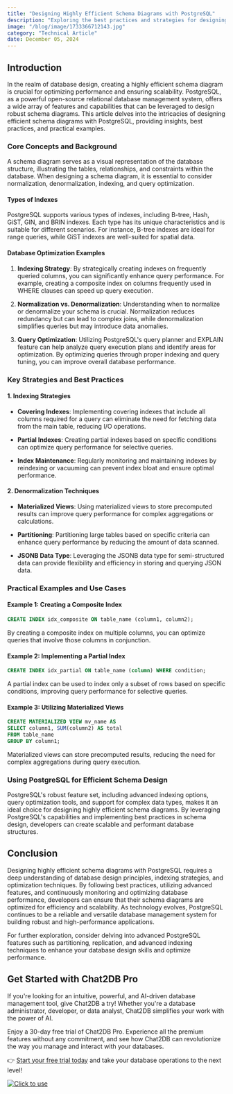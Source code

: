 ```yaml
---
title: "Designing Highly Efficient Schema Diagrams with PostgreSQL"
description: "Exploring the best practices and strategies for designing highly efficient schema diagrams using PostgreSQL."
image: "/blog/image/1733366712143.jpg"
category: "Technical Article"
date: December 05, 2024
---
```


## Introduction

In the realm of database design, creating a highly efficient schema diagram is crucial for optimizing performance and ensuring scalability. PostgreSQL, as a powerful open-source relational database management system, offers a wide array of features and capabilities that can be leveraged to design robust schema diagrams. This article delves into the intricacies of designing efficient schema diagrams with PostgreSQL, providing insights, best practices, and practical examples.

### Core Concepts and Background

A schema diagram serves as a visual representation of the database structure, illustrating the tables, relationships, and constraints within the database. When designing a schema diagram, it is essential to consider normalization, denormalization, indexing, and query optimization.

#### Types of Indexes

PostgreSQL supports various types of indexes, including B-tree, Hash, GiST, GIN, and BRIN indexes. Each type has its unique characteristics and is suitable for different scenarios. For instance, B-tree indexes are ideal for range queries, while GiST indexes are well-suited for spatial data.

#### Database Optimization Examples

1. **Indexing Strategy**: By strategically creating indexes on frequently queried columns, you can significantly enhance query performance. For example, creating a composite index on columns frequently used in WHERE clauses can speed up query execution.

2. **Normalization vs. Denormalization**: Understanding when to normalize or denormalize your schema is crucial. Normalization reduces redundancy but can lead to complex joins, while denormalization simplifies queries but may introduce data anomalies.

3. **Query Optimization**: Utilizing PostgreSQL's query planner and EXPLAIN feature can help analyze query execution plans and identify areas for optimization. By optimizing queries through proper indexing and query tuning, you can improve overall database performance.

### Key Strategies and Best Practices

#### 1. Indexing Strategies

- **Covering Indexes**: Implementing covering indexes that include all columns required for a query can eliminate the need for fetching data from the main table, reducing I/O operations.

- **Partial Indexes**: Creating partial indexes based on specific conditions can optimize query performance for selective queries.

- **Index Maintenance**: Regularly monitoring and maintaining indexes by reindexing or vacuuming can prevent index bloat and ensure optimal performance.

#### 2. Denormalization Techniques

- **Materialized Views**: Using materialized views to store precomputed results can improve query performance for complex aggregations or calculations.

- **Partitioning**: Partitioning large tables based on specific criteria can enhance query performance by reducing the amount of data scanned.

- **JSONB Data Type**: Leveraging the JSONB data type for semi-structured data can provide flexibility and efficiency in storing and querying JSON data.

### Practical Examples and Use Cases

#### Example 1: Creating a Composite Index

```sql
CREATE INDEX idx_composite ON table_name (column1, column2);
```

By creating a composite index on multiple columns, you can optimize queries that involve those columns in conjunction.

#### Example 2: Implementing a Partial Index

```sql
CREATE INDEX idx_partial ON table_name (column) WHERE condition;
```

A partial index can be used to index only a subset of rows based on specific conditions, improving query performance for selective queries.

#### Example 3: Utilizing Materialized Views

```sql
CREATE MATERIALIZED VIEW mv_name AS
SELECT column1, SUM(column2) AS total
FROM table_name
GROUP BY column1;
```

Materialized views can store precomputed results, reducing the need for complex aggregations during query execution.

### Using PostgreSQL for Efficient Schema Design

PostgreSQL's robust feature set, including advanced indexing options, query optimization tools, and support for complex data types, makes it an ideal choice for designing highly efficient schema diagrams. By leveraging PostgreSQL's capabilities and implementing best practices in schema design, developers can create scalable and performant database structures.

## Conclusion

Designing highly efficient schema diagrams with PostgreSQL requires a deep understanding of database design principles, indexing strategies, and optimization techniques. By following best practices, utilizing advanced features, and continuously monitoring and optimizing database performance, developers can ensure that their schema diagrams are optimized for efficiency and scalability. As technology evolves, PostgreSQL continues to be a reliable and versatile database management system for building robust and high-performance applications.

For further exploration, consider delving into advanced PostgreSQL features such as partitioning, replication, and advanced indexing techniques to enhance your database design skills and optimize performance.

## Get Started with Chat2DB Pro

If you're looking for an intuitive, powerful, and AI-driven database management tool, give Chat2DB a try! Whether you're a database administrator, developer, or data analyst, Chat2DB simplifies your work with the power of AI.

Enjoy a 30-day free trial of Chat2DB Pro. Experience all the premium features without any commitment, and see how Chat2DB can revolutionize the way you manage and interact with your databases.

👉 [Start your free trial today](https://chat2db.ai/pricing) and take your database operations to the next level!


[![Click to use](/image/blog/bg/chat2db.jpg)](https://chat2db.ai)

